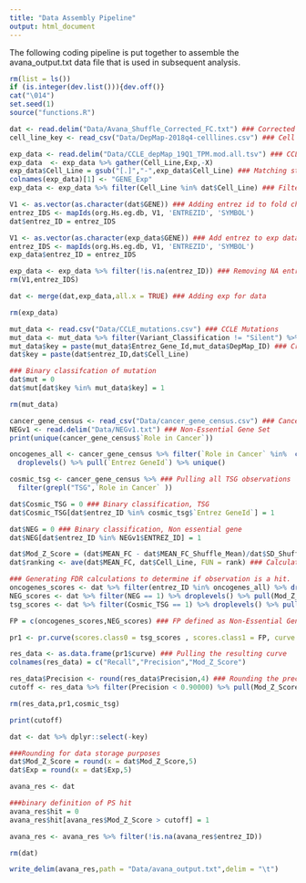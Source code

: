 ```yaml
---
title: "Data Assembly Pipeline"
output: html_document
---
```


The following coding pipeline is put together to assemble the avana_output.txt data file that is used in subsequent analysis.

```r
rm(list = ls())
if (is.integer(dev.list())){dev.off()}
cat("\014")
set.seed(1)
source("functions.R")
```

```r
dat <- read.delim("Data/Avana_Shuffle_Corrected_FC.txt") ### Corrected Fold_Change 
cell_line_key <- read_csv("Data/DepMap-2018q4-celllines.csv") ### Cell Line Meta Data
```

```r
exp_data <- read.delim("Data/CCLE_depMap_19Q1_TPM.mod.all.tsv") ### CCLE Expression
exp_data  <- exp_data %>% gather(Cell_Line,Exp,-X) 
exp_data$Cell_Line = gsub("[.]","-",exp_data$Cell_Line) ### Matching string types
colnames(exp_data)[1] <- "GENE_Exp" 
exp_data <- exp_data %>% filter(Cell_Line %in% dat$Cell_Line) ### Filtering for cell lines that are present

V1 <- as.vector(as.character(dat$GENE)) ### Adding entrez id to fold change
entrez_IDS <- mapIds(org.Hs.eg.db, V1, 'ENTREZID', 'SYMBOL')
dat$entrez_ID = entrez_IDS

V1 <- as.vector(as.character(exp_data$GENE)) ### Add entrez to exp data 
entrez_IDS <- mapIds(org.Hs.eg.db, V1, 'ENTREZID', 'SYMBOL')
exp_data$entrez_ID = entrez_IDS

exp_data <- exp_data %>% filter(!is.na(entrez_ID)) ### Removing NA entrez genes
rm(V1,entrez_IDS)

dat <- merge(dat,exp_data,all.x = TRUE) ### Adding exp for data

rm(exp_data)
```


```r
mut_data <- read.csv("Data/CCLE_mutations.csv") ### CCLE Mutations
mut_data <- mut_data %>% filter(Variant_Classification != "Silent") %>% dplyr::select(Entrez_Gene_Id,DepMap_ID) ### Filtering out silent mutations
mut_data$key = paste(mut_data$Entrez_Gene_Id,mut_data$DepMap_ID) ### Creating key of Entrez_Cell-Line
dat$key = paste(dat$entrez_ID,dat$Cell_Line)

### Binary classifcation of mutation
dat$mut = 0
dat$mut[dat$key %in% mut_data$key] = 1

rm(mut_data)
```

```r

cancer_gene_census <- read_csv("Data/cancer_gene_census.csv") ### Cancer Gene Census
NEGv1 <- read.delim("Data/NEGv1.txt") ### Non-Essential Gene Set
print(unique(cancer_gene_census$`Role in Cancer`))

oncogenes_all <- cancer_gene_census %>% filter(`Role in Cancer` %in%  c("oncogene, fusion","oncogene","fushion")) %>% ### Pulling all oncogenes observations that aren't TSG
  droplevels() %>% pull(`Entrez GeneId`) %>% unique()

cosmic_tsg <- cancer_gene_census %>% ### Pulling all TSG observations
  filter(grepl("TSG",`Role in Cancer` ))

dat$Cosmic_TSG = 0 ### Binary classification, TSG 
dat$Cosmic_TSG[dat$entrez_ID %in% cosmic_tsg$`Entrez GeneId`] = 1

dat$NEG = 0 ### Binary classification, Non essential gene
dat$NEG[dat$entrez_ID %in% NEGv1$ENTREZ_ID] = 1

dat$Mod_Z_Score = (dat$MEAN_FC - dat$MEAN_FC_Shuffle_Mean)/dat$SD_Shuffle_Mean ### Calculating the shuffled Z Score
dat$ranking <- ave(dat$MEAN_FC, dat$Cell_Line, FUN = rank) ### Calculating the rank score of Mean FC

``` 

```r
### Generating FDR calculations to determine if observation is a hit.
oncogenes_scores <- dat %>% filter(entrez_ID %in% oncogenes_all) %>% droplevels() %>% pull(Mod_Z_Score)
NEG_scores <- dat %>% filter(NEG == 1) %>% droplevels() %>% pull(Mod_Z_Score)
tsg_scores <- dat %>% filter(Cosmic_TSG == 1) %>% droplevels() %>% pull(Mod_Z_Score)

FP = c(oncogenes_scores,NEG_scores) ### FP defined as Non-Essential Genes + non TSG oncogene scores

pr1 <- pr.curve(scores.class0 = tsg_scores , scores.class1 = FP, curve = TRUE) ### Calculating the PR curve

res_data <- as.data.frame(pr1$curve) ### Pulling the resulting curve
colnames(res_data) = c("Recall","Precision","Mod_Z_Score")

res_data$Precision <- round(res_data$Precision,4) ### Rounding the precision
cutoff <- res_data %>% filter(Precision < 0.90000) %>% pull(Mod_Z_Score) %>% max() ### Finding the max Z-Score observed at this threshold - Z-score cutoff

rm(res_data,pr1,cosmic_tsg)

print(cutoff)

dat <- dat %>% dplyr::select(-key)

###Rounding for data storage purposes
dat$Mod_Z_Score = round(x = dat$Mod_Z_Score,5)
dat$Exp = round(x = dat$Exp,5)

avana_res <- dat

###binary definition of PS hit
avana_res$hit = 0
avana_res$hit[avana_res$Mod_Z_Score > cutoff] = 1

avana_res <- avana_res %>% filter(!is.na(avana_res$entrez_ID))

rm(dat)

write_delim(avana_res,path = "Data/avana_output.txt",delim = "\t")
```


